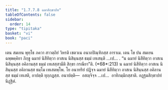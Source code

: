 ```yaml
---
title: "1.7.7.8 ฉมาสิกฺขาปท"
tableOfContents: false
sidebar:
  order: 14
type: "tipitaka"
basket: "vi"
book: "paci"
---
```



<DynamicBreadcrumb />

<Division number="645" book="paci">

<Paragraph number="2040" book="paci">
เตน สมเยน พุทฺโธ ภควา สาวตฺถิยํ วิหรติ เชตวเน อนาถปิณฺฑิกสฺส อาราเม. เตน โข ปน สมเยน ฉพฺพคฺคิยา ภิกฺขู ฉมายํ นิสีทิตฺวา อาสเน นิสินฺนสฺส ธมฺมํ เทเสนฺติ …เป… .
</Paragraph>

<Paragraph number="2041" book="paci">
<Emphasis>“น ฉมายํ นิสีทิตฺวา อาสเน นิสินฺนสฺส อคิลานสฺส ธมฺมํ เทเสสฺสามีติ สิกฺขา กรณียา”</Emphasis>ติ. (*68*:<Emphasis>213</Emphasis>)
</Paragraph>

<Paragraph number="2042" book="paci">
น ฉมายํ นิสีทิตฺวา อาสเน นิสินฺนสฺส อคิลานสฺส ธมฺโม เทเสตพฺโพ. โย อนาทริยํ ปฏิจฺจ ฉมายํ นิสีทิตฺวา อาสเน นิสินฺนสฺส อคิลานสฺส ธมฺมํ เทเสติ, อาปตฺติ ทุกฺกฏสฺส.
</Paragraph>

<Paragraph number="2043" book="paci">
อนาปตฺติ—  อสญฺจิจฺจ …เป…  อาทิกมฺมิกสฺสาติ.

</Paragraph>
</Division>

<Paragraph number="2044" type="center" book="paci">
อฏฺฐมสิกฺขาปทํ นิฏฺฐิตํ.
</Paragraph>
